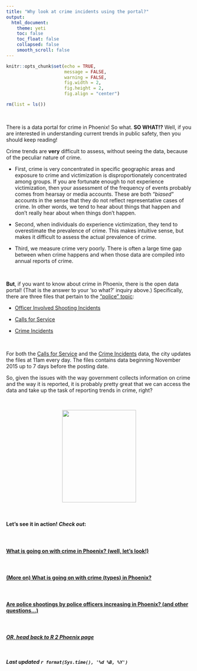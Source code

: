 ```yaml
---
title: "Why look at crime incidents using the portal?"
output: 
  html_document:
    theme: yeti
    toc: false
    toc_float: false
    collapsed: false
    smooth_scroll: false
---
```


```r

knitr::opts_chunk$set(echo = TRUE, 
                      message = FALSE, 
                      warning = FALSE, 
                      fig.width = 2, 
                      fig.height = 2,
                      fig.align = "center")

rm(list = ls())

```

<br>

There is a data portal for crime in Phoenix! So what. **SO WHAT!?** Well, if you are interested in understanding current trends in public safety, then you should keep reading!

Crime trends are **very** difficult to assess, without seeing the data, because of the peculiar nature of crime. 

  * First, crime is very concentrated in specific geographic areas and exposure to crime and victimization is disproportionately concentrated among groups. If you are fortunate enough to not experience victimization, then your assessment of the frequency of events probably comes from hearsay or media accounts. These are both "*biased*" accounts in the sense that they do not reflect representative cases of crime. In other words, we tend to hear about things that happen and don't really hear about when things don't happen.  

  * Second, when individuals do experience victimization, they tend to overestimate the prevalence of crime. This makes intuitive sense, but makes it difficult to assess the actual prevalence of crime.  

  * Third, we measure crime very poorly. There is often a large time gap between when crime happens and when those data are compiled into annual reports of crime. 

<br>

**But**, if you want to know about crime in Phoenix, there is the open data portal! (That is the answer to your 'so what?' inquiry above.) Specifically, there are three files that pertain to the ["police" topic](https://www.phoenixopendata.com/organization/police-department):  

 *  [Officer Involved Shooting Incidents](https://www.phoenixopendata.com/dataset/officer-involved-shooting-incidents)  
 
 *  [Calls for Service](https://www.phoenixopendata.com/dataset/calls-for-service)  
 
 *  [Crime Incidents](https://www.phoenixopendata.com/dataset/crime-data)  

<br> 
 
For both the [Calls for Service](https://www.phoenixopendata.com/dataset/calls-for-service) and the [Crime Incidents](https://www.phoenixopendata.com/dataset/crime-data) data, the city updates the files at 11am every day. The files contains data beginning November 2015 up to 7 days before the posting date.

So, given the issues with the way government collects information on crime and the way it is reported, it is probably pretty great that we can access the data and take up the task of reporting trends in crime, right?

<br>

<p align="center">
![](https://media.giphy.com/media/l3V0xeOhH2AjrSUak/giphy.gif){width=200px height=250px}
</p>

<br>

#### Let's see it in action! *Check out*:
<br>

#### [What is going on with crime in Phoenix? (well, let's look!)](https://jacobtnyoung.github.io/R2PhX/projects/PHXcrime_trends.html)
<br>

#### [(More on) What is going on with crime (**types**) in Phoenix?](https://jacobtnyoung.github.io/R2PhX/projects/PHXcrime_types.html)
<br>

#### [Are police shootings by police officers increasing in Phoenix? (and other questions...)](https://jacobtnyoung.github.io/R2PhX/projects/PHXcrime_police_shootings.html)
<br>

#### [*OR, head back to R 2 Phoenix page*](https://jacobtnyoung.github.io/R2PhX/)
<br>

***Last updated `r format(Sys.time(), '%d %B, %Y')`***
<br>